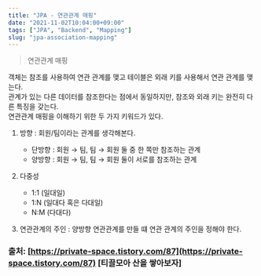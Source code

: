 ```yaml
---
title: "JPA - 연관관계 매핑"
date: "2021-11-02T10:04:00+09:00"
tags: ["JPA", "Backend", "Mapping"]
slug: "jpa-association-mapping"
---
```


> 연관관계 매핑

객체는 참조를 사용하여 연관 관계를 맺고 테이블은 외래 키를 사용해서 연관 관계를 맺는다.  
관계가 있는 다른 데이터를 참조한다는 점에서 동일하지만, 참조와 외래 키는 완전히 다른 특징을 갖는다.  
연관관계 매핑을 이해하기 위한 두 가지 키워드가 있다.  

1. 방향 : 회원/팀이라는 관계를 생각해본다.

    * 단방향 : 회원 → 팀, 팀 → 회원 둘 중 한 쪽만 참조하는 관계
    * 양방향 : 회원 → 팀, 팀 → 회원 둘이 서로를 참조하는 관계

2. 다중성

    * 1:1 (일대일)
    * 1:N (일대다 혹은 다대일)
    * N:M (다대다)

3. 연관관계의 주인 : 양방향 연관관계를 만들 떄 연관 관계의 주인을 정해야 한다.


### 출처: [https://private-space.tistory.com/87](https://private-space.tistory.com/87) [티끌모아 산을 쌓아보자]
